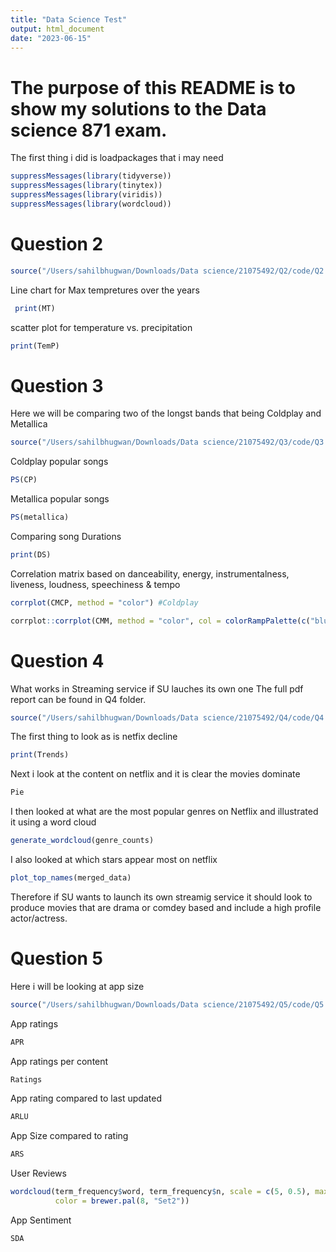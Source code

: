 ```yaml
---
title: "Data Science Test"
output: html_document
date: "2023-06-15"
---
```


# The purpose of this README is to show my solutions to the Data science 871 exam.

The first thing i did is loadpackages that i may need 
```r
suppressMessages(library(tidyverse)) 
suppressMessages(library(tinytex))
suppressMessages(library(viridis))
suppressMessages(library(wordcloud))

```


# Question 2 

```r
source("/Users/sahilbhugwan/Downloads/Data science/21075492/Q2/code/Q2.R")
```
Line chart for Max tempretures over the years 

```r
 print(MT)
```

scatter plot for temperature vs. precipitation
```r
print(TemP)
```


# Question 3 
Here we will be comparing two of the longst bands that being Coldplay and Metallica

```r
source("/Users/sahilbhugwan/Downloads/Data science/21075492/Q3/code/Q3.R")
```


Coldplay popular songs 
```r
PS(CP)
```

Metallica popular songs 
```r
PS(metallica)
```

Comparing song Durations 

```r
print(DS)
```


Correlation matrix based on danceability, energy, instrumentalness, liveness, loudness, speechiness & tempo

```r
corrplot(CMCP, method = "color") #Coldplay

corrplot::corrplot(CMM, method = "color", col = colorRampPalette(c("blue", "white", "red"))(10)) #Metallica
```





# Question 4 
What works in Streaming service if SU lauches its own one 
The full pdf report can be found in Q4 folder.

```r
source("/Users/sahilbhugwan/Downloads/Data science/21075492/Q4/code/Q4.R")
```

The first thing to look as is netfix decline 
```r
print(Trends) 
```

Next i look at the content on netflix and it is clear the movies dominate 

```r
Pie 
```

I then looked at what are the most popular genres on Netflix and illustrated it using a word cloud 
```r
generate_wordcloud(genre_counts)
```

I also looked at which stars appear most on netflix 
```r
plot_top_names(merged_data)
```

Therefore if SU wants to launch its own streamig service it should look to produce movies that are drama or comdey based and include a high profile actor/actress. 


# Question 5 

Here i will be looking at app size

```r

source("/Users/sahilbhugwan/Downloads/Data science/21075492/Q5/code/Q5.R")
```


App ratings

```r
APR
```

App ratings per content

```r
Ratings
```


App rating compared to last updated

```r
ARLU
```

App Size compared to rating

```r
ARS
```

User Reviews

```r
wordcloud(term_frequency$word, term_frequency$n, scale = c(5, 0.5), max.words = 100, random.order = FALSE,
          color = brewer.pal(8, "Set2"))
```

App Sentiment
```r
SDA
```

